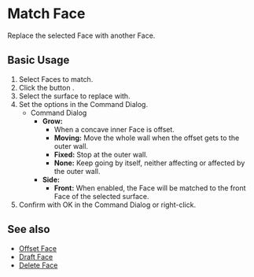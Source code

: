 
# Match Face

<Reference shortcut="" command="Match Face" button="Right of Command Bar" />

Replace the selected Face with another Face.

## Basic Usage

1. Select Faces to match.
2. Click the button <ButtonIcon type="button-match-face" />.
3. Select the surface to replace with.
4. Set the options in the Command Dialog.
    - <Kst>Command Dialog</Kst>
        - **Grow:**
            - When a concave inner Face is offset.
            - **Moving:** Move the whole wall when the offset gets to the outer wall.
            - **Fixed:** Stop at the outer wall.
            - **None:** Keep going by itself, neither affecting or affected by the outer wall.
        - **Side:** 
            - **Front:** When enabled, the Face will be matched to the front Face of the selected surface.
5. Confirm with OK in the Command Dialog or right-click.

<VideoPlayer fileName="match-face"/>

## See also
- [Offset Face](offset-face)
- [Draft Face](draft-face)
- [Delete Face](delete-face)
